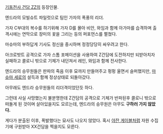 [[기동전사 건담 ZZ]]의 등장인물.

엔드라의 모빌슈트 파일럿으로 팀인 가자의 폭풍의 리더.

가자 C부대의 복수를 하기위해 가자 D를 몰아 비안, 와임과 함께 아가마를 습격하며 출격시에는 연막으로 장미의 꽃을 그리는 등의 퍼포먼스를 펼쳤다.

마슈마의 부하답게 기사도 정신을 중시하며 정정당당히 싸우려고 한다.

아크로밧트 공격으로 가자 스톰 포메이션을 사용하여 Z건담에 도전하지만 되받아치자 실패하고 콜로니 밖으로 기체가 내던져서 레인, 와임과 함께 전사한다.

엔드라의 승무원들은 판파의 죽음 이후 묘까지 만들어주고 펑펑 울면서 슬퍼했지만, [[마슈마 세로]]의 설득과 함께 정상상태로 되돌아갔다. 

아무래도 엔드라 승무원들의 리더격이었던듯 하다.

그런데 사실 사망했는지 불분명한데 Z건담의 공격으로 기체가 반파된후 콜로니 밖으로 떠돌게 된 것이며 살아있을지도 모르는데, 엔드라의 승무원은 아무도 '''구하러 가지 않았다.'''

게다가 분출된 이후, 폭발했다는 묘사도 나오지 않았다. 혹시 [[야잔 게이블]]처럼 자원 수집기에 구원받아 XX건담을 찍을지도 모른다.
